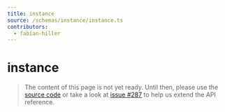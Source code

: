 ```yaml
---
title: instance
source: /schemas/instance/instance.ts
contributors:
  - fabian-hiller
---
```


# instance

> The content of this page is not yet ready. Until then, please use the [source code](https://github.com/fabian-hiller/valibot/blob/main/library/src/schemas/instance/instance.ts) or take a look at [issue #287](https://github.com/fabian-hiller/valibot/issues/287) to help us extend the API reference.
